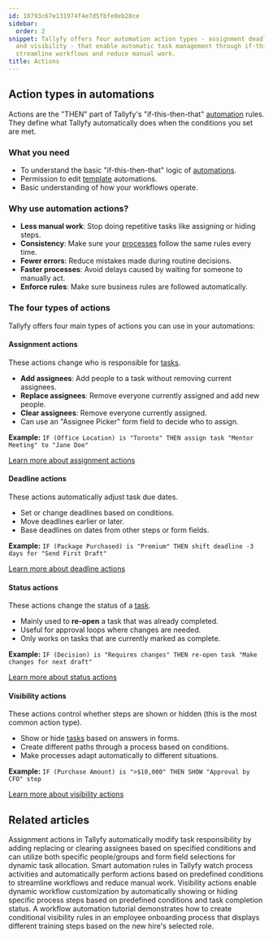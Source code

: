 ```yaml
---
id: 18793c67e131974f4e7d5fbfe0eb28ce
sidebar:
  order: 2
snippet: Tallyfy offers four automation action types - assignment deadline status
  and visibility - that enable automatic task management through if-this-then-that rules to
  streamline workflows and reduce manual work.
title: Actions
---
```


## Action types in automations

Actions are the "THEN" part of Tallyfy's "if-this-then-that" [automation](/products/pro/documenting/templates/automations/) rules. They define what Tallyfy automatically does when the conditions you set are met.

### What you need
- To understand the basic "if-this-then-that" logic of [automations](/products/pro/documenting/templates/automations/).
- Permission to edit [template](/products/pro/documenting/templates/) automations.
- Basic understanding of how your workflows operate.

### Why use automation actions?
- **Less manual work**: Stop doing repetitive tasks like assigning or hiding steps.
- **Consistency**: Make sure your [processes](/products/pro/tracking-and-tasks/processes/) follow the same rules every time.
- **Fewer errors**: Reduce mistakes made during routine decisions.
- **Faster processes**: Avoid delays caused by waiting for someone to manually act.
- **Enforce rules**: Make sure business rules are followed automatically.

### The four types of actions

Tallyfy offers four main types of actions you can use in your automations:

#### Assignment actions
These actions change who is responsible for [tasks](/products/pro/tracking-and-tasks/tasks/).
- **Add assignees**: Add people to a task without removing current assignees.
- **Replace assignees**: Remove everyone currently assigned and add new people.
- **Clear assignees**: Remove everyone currently assigned.
- Can use an "Assignee Picker" form field to decide who to assign.

**Example:** `IF (Office Location) is "Toronto" THEN assign task "Mentor Meeting" to "Jane Doe"`

[Learn more about assignment actions](/products/pro/documenting/templates/automations/actions/asignment-actions/)

#### Deadline actions
These actions automatically adjust task due dates.
- Set or change deadlines based on conditions.
- Move deadlines earlier or later.
- Base deadlines on dates from other steps or form fields.

**Example:** `IF (Package Purchased) is "Premium" THEN shift deadline -3 days for "Send First Draft"`

[Learn more about deadline actions](/products/pro/documenting/templates/automations/actions/deadline-actions/)

#### Status actions
These actions change the status of a [task](/products/pro/tracking-and-tasks/tasks/).
- Mainly used to **re-open** a task that was already completed.
- Useful for approval loops where changes are needed.
- Only works on tasks that are currently marked as complete.

**Example:** `IF (Decision) is "Requires changes" THEN re-open task "Make changes for next draft"`

[Learn more about status actions](/products/pro/documenting/templates/automations/actions/status-actions/)

#### Visibility actions
These actions control whether steps are shown or hidden (this is the most common action type).
- Show or hide [tasks](/products/pro/tracking-and-tasks/tasks/) based on answers in forms.
- Create different paths through a process based on conditions.
- Make processes adapt automatically to different situations.

**Example:** `IF (Purchase Amount) is ">$10,000" THEN SHOW "Approval by CFO" step`

[Learn more about visibility actions](/products/pro/documenting/templates/automations/actions/visibility-actions/)


<PageTree />


## Related articles
<CardGrid>
<LinkTitleCard header="<b>Actions > Automate task assignments</b>" href="/products/pro/documenting/templates/automations/actions/asignment-actions/" > Assignment actions in Tallyfy automatically modify task responsibility by adding replacing or clearing assignees based on specified conditions and can utilize both specific people/groups and form field selections for dynamic task allocation. </LinkTitleCard>
<LinkTitleCard header="<b>Templates > Automations</b>" href="/products/pro/documenting/templates/automations/" > Smart automation rules in Tallyfy watch process activities and automatically perform actions based on predefined conditions to streamline workflows and reduce manual work. </LinkTitleCard>
<LinkTitleCard header="<b>Actions > Automate hiding or showing tasks</b>" href="/products/pro/documenting/templates/automations/actions/visibility-actions/" > Visibility actions enable dynamic workflow customization by automatically showing or hiding specific process steps based on predefined conditions and task completion status. </LinkTitleCard>
<LinkTitleCard header="<b>Tutorials > Create an automation</b>" href="/products/pro/tutorials/how-can-tallyfy-automate-and-streamline-my-processes/" > A workflow automation tutorial demonstrates how to create conditional visibility rules in an employee onboarding process that displays different training steps based on the new hire's selected role. </LinkTitleCard>
</CardGrid>